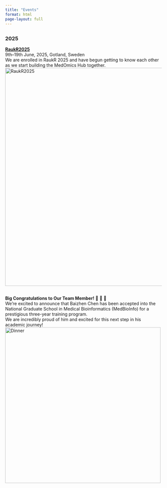 ```yaml
---
title: "Events"
format: html
page-layout: full
---
```


## 
### 2025 

**[RaukR2025](https://nbisweden.github.io/raukr-2025/)**<br>
9th–19th June, 2025, Gotland, Sweden<br>
We are enrolled in RaukR 2025 and have begun getting to know each other as we start building the MedOmics Hub together.<br> 
![RaukR2025](ruakr.png){fig-align="left" width="700"}
<br><br>

**Big Congratulations to Our Team Member!** 🎉 🎉 🎉<br>
We’re excited to announce that Baizhen Chen has been accepted into the National Graduate School in Medical Bioinformatics (MedBioInfo) for a prestigious three-year training program.<br>
We are incredibly proud of him and excited for this next step in his academic journey!
![Dinner](dinner.png){fig-align="left" width="500"}

